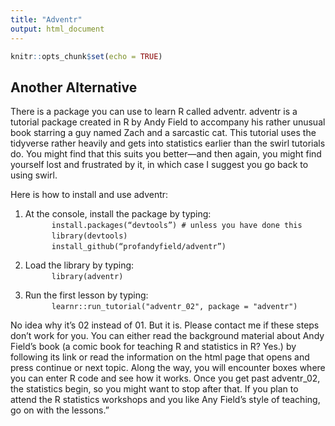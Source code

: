 ```yaml
---
title: "Adventr"
output: html_document
---
```


```r
knitr::opts_chunk$set(echo = TRUE)
```

## Another Alternative

There is a package you can use to learn R called adventr. adventr is a tutorial package created in R by Andy Field to accompany his rather unusual book starring a guy named Zach and a sarcastic cat. This tutorial uses the tidyverse rather heavily and gets into statistics earlier than the swirl tutorials do. You might find that this suits you better—and then again, you might find yourself lost and frustrated by it, in which case I suggest you go back to using swirl.

Here is how to install and use adventr:

1. At the console, install the package by typing:  
      `install.packages(“devtools”) # unless you have done this`  
      `library(devtools)`  
      `install_github(“profandyfield/adventr”)`  

2. Load the library by typing:  
      `library(adventr)`

3. Run the first lesson by typing:  
      `learnr::run_tutorial("adventr_02", package = "adventr")`

No idea why it’s 02 instead of 01. But it is. Please contact me if these steps don’t work for you.	You can either read the background material about Andy Field’s book (a comic book for teaching R and statistics in R? Yes.) by following its link or read the information on the html page that opens and press continue or next topic. Along the way, you will encounter boxes where you can enter R code and see how it works. Once you get past adventr_02, the statistics begin, so you might want to stop after that. If you plan to attend the R statistics workshops and you like Any Field’s style of teaching, go on with the lessons."
